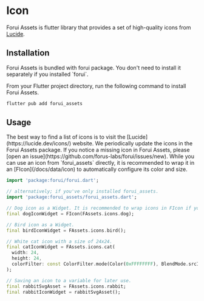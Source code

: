 

# Icon

Forui Assets is flutter library that provides a set of high-quality icons from [Lucide](https://lucide.dev/).


## Installation

<Callout type="info">
    Forui Assets is bundled with forui package. You don't need to install it separately if you installed `forui`.
</Callout>

From your Flutter project directory, run the following command to install Forui Assets.

```bash filename="bash"
flutter pub add forui_assets
```


## Usage

<Callout type="info">
    The best way to find a list of icons is to visit the [Lucide](https://lucide.dev/icons/) website.
    We periodically update the icons in the Forui Assets package.
    If you notice a missing icon in Forui Assets, please [open an issue](https://github.com/forus-labs/forui/issues/new).
</Callout>

<Callout type="info">
    While you can use an icon from `forui_assets` directly, it is recommended to wrap it in an [FIcon](/docs/data/icon) to
    automatically configure its color and size.
</Callout>

```dart
import 'package:forui/forui.dart';

// alternatively; if you've only installed forui_assets.
import 'package:forui_assets/forui_assets.dart';

// Dog icon as a Widget. It is recommended to wrap icons in FIcon if you're using Forui.
final dogIconWidget = FIcon(FAssets.icons.dog);

// Bird icon as a Widget.
final birdIconWidget = FAssets.icons.bird();

// White cat icon with a size of 24x24.
final catIconWidget = FAssets.icons.cat(
  width: 24,
  height: 24,
  colorFilter: const ColorFilter.mode(Color(0xFFFFFFFF), BlendMode.srcIn),
);

// Saving an icon to a variable for later use.
final rabbitSvgAsset = FAssets.icons.rabbit;
final rabbitIconWidget = rabbitSvgAsset();
```